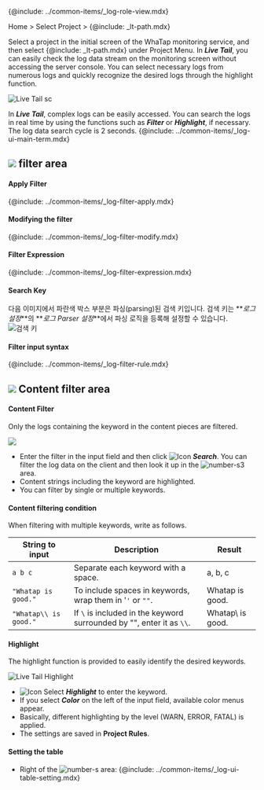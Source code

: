 {@include: ../common-items/_log-role-view.mdx}

Home > Select Project > {@include: _lt-path.mdx}

Select a project in the initial screen of the WhaTap monitoring service, and then select {@include: _lt-path.mdx} under Project Menu. In **_Live Tail_**, you can easily check the log data stream on the monitoring screen without accessing the server console. You can select necessary logs from numerous logs and quickly recognize the desired logs through the highlight function. 

![Live Tail sc](/img/log-live-tail.png)

In **_Live Tail_**, complex logs can be easily accessed. You can search the logs in real time by using the functions such as **_Filter_** or **_Highlight_**, if necessary. The log data search cycle is 2 seconds. {@include: ../common-items/_log-ui-main-term.mdx}

## ![](/img/number-01.png) filter area

#### Apply Filter

{@include: ../common-items/_log-filter-apply.mdx} 

#### Modifying the filter

{@include: ../common-items/_log-filter-modify.mdx}

#### Filter Expression

{@include: ../common-items/_log-filter-expression.mdx}

#### Search Key

다음 이미지에서 파란색 박스 부분은 파싱(parsing)된 검색 키입니다. 검색 키는 **_로그 설정_**의 **_로그 Parser 설정_**에서 파싱 로직을 등록해 설정할 수 있습니다.
![검색 키](https://img.whatap.io/media/images/livetail_007_parsed_key.png)

#### Filter input syntax

{@include: ../common-items/_log-filter-rule.mdx} 

## ![](/img/number-02.png) Content filter area

#### Content Filter

Only the logs containing the keyword in the content pieces are filtered. 

![](https://img.whatap.io/media/images/livetail_008_contents_filter.png)

-   Enter the filter in the input field and then click ![Icon](/img/ic-search.svg) **_Search_**. You can filter the log data on the client and then look it up in the ![number-s3](/img/number-03.png) area. 
-   Content strings including the keyword are highlighted.
-   You can filter by single or multiple keywords.

<!-- whatap is good~whatap is the best -->

#### Content filtering condition

When filtering with multiple keywords, write as follows.

| String to input       | Description                                                           | Result            |
| --------------------- | --------------------------------------------------------------------- | ----------------- |
| `a b c`               | Separate each keyword with a space.                                   | a, b, c           |
| `"Whatap is good."`   | To include spaces in keywords, wrap them in '`'` or `""`.             | Whatap is good.   |
| `"Whatap\\ is good."` | If `\` is included in the keyword surrounded by "", enter it as `\\`. | Whatap\\ is good. |

#### Highlight

The highlight function is provided to easily identify the desired keywords.

![Live Tail Highlight](/img/lt-highlight.png)

-   ![Icon](/img/ic-highlight.svg) Select **_Highlight_** to enter the keyword. 
-   If you select **_Color_** on the left of the input field, available color menus appear. 
-   Basically, different highlighting by the level (<span class='logwr'>WARN</span>, <span class='loger'>ERROR</span>, <span class='logft'>FATAL</span>) is applied.   
-   The settings are saved in **Project Rules**.  

#### Setting the table

-   Right of the ![number-s](/img/number-02.png) area: {@include: ../common-items/_log-ui-table-setting.mdx}
